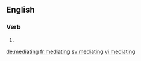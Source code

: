 ==English==

===Verb===
{{head|en|present participle}}

# {{present participle of|mediate|lang=en}}

[[de:mediating]]
[[fr:mediating]]
[[sv:mediating]]
[[vi:mediating]]